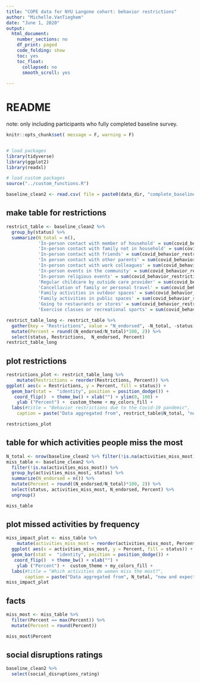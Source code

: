 ```yaml
---
title: "COPE data for NYU Langone cohort: behavior restrictions"
author: "Michelle.VanTieghem"
date: "June 1, 2020"
output:
  html_document:
    number_sections: no
    df_print: paged
    code_folding: show
    toc: yes
    toc_float:
      collapsed: no
      smooth_scroll: yes
      
---
```

# README
note: only including participants who fully completed baseline survey.


```r
knitr::opts_chunk$set( message = F, warning = F)


# load packages
library(tidyverse)
library(ggplot2)
library(readxl)

# load custom packages
source("../custom_functions.R")

baseline_clean2 <- read.csv( file = paste0(data_dir, "complete_baseline_data_2020-07-14.csv"))
```



## make table for restrictions
```r

restrict_table <- baseline_clean2 %>%
  group_by(status) %>%
  summarize(N_total = n(),
            'In-person contact with member of household' = sum(covid_behavior_restrictions___1),
            'In-person contact with family not in household' = sum(covid_behavior_restrictions___2),
            'In-person contact with friends' = sum(covid_behavior_restrictions___3),
            'In person contact with other parents' = sum(covid_behavior_restrictions___4),
            'In-person contact with work colleagues' = sum(covid_behavior_restrictions___5), 
            'In-person events in the community' = sum(covid_behavior_restrictions___12), 
            'In-person religious events' = sum(covid_behavior_restrictions___13),
            'Regular childcare by outside care provider' = sum(covid_behavior_restrictions___6), 
            'Cancellation of family or personal travel' = sum(covid_behavior_restrictions___7), 
            'Family activities in outdoor spaces' = sum(covid_behavior_restrictions___8), 
            'Family activities in public spaces' = sum(covid_behavior_restrictions___9),
            'Going to restaurants or stores' = sum(covid_behavior_restrictions___10), 
            'Exercise classes or recreational sports' = sum(covid_behavior_restrictions___11))

restrict_table_long <- restrict_table %>%
  gather(key = "Restrictions", value = "N_endorsed", -N_total, -status) %>%
  mutate(Percent = round((N_endorsed/N_total)*100, 2)) %>%
  select(status, Restrictions,  N_endorsed, Percent)
restrict_table_long
```

## plot restrictions
```r
restrictions_plot <- restrict_table_long %>%
    mutate(Restrictions = reorder(Restrictions, Percent)) %>%
ggplot( aes(x = Restrictions, y = Percent, fill = status)) + 
  geom_bar(stat =  "identity", position = position_dodge()) + 
   coord_flip()  + theme_bw() + xlab("") + ylim(0, 100) +
    ylab ("Percent") +  custom_theme + my_colors_fill + 
  labs(#title = "Behavior restrictions due to the Covid-19 pandemic", 
    caption = paste("Data aggregated from", restrict_table$N_total, "new and expecting mothers")) 

restrictions_plot 

```

##  table for which activities people miss the most
```r
N_total <- nrow(baseline_clean2 %>% filter(!is.na(activities_miss_most)))
miss_table <- baseline_clean2 %>%
  filter(!is.na(activities_miss_most)) %>%
  group_by(activities_miss_most, status) %>%
  summarize(N_endorsed = n()) %>%
  mutate(Percent = round((N_endorsed/N_total)*100, 2)) %>%
  select(status, activities_miss_most, N_endorsed, Percent) %>%
  ungroup()

miss_table

```

## plot missed activities by frequency
```r
miss_impact_plot <- miss_table %>%
    mutate(activities_miss_most = reorder(activities_miss_most, Percent)) %>%
  ggplot( aes(x = activities_miss_most, y = Percent, fill = status)) + 
  geom_bar(stat =  "identity", position = position_dodge()) + 
   coord_flip()  + theme_bw() + xlab("") + 
    ylab ("Percent") +  custom_theme + my_colors_fill + 
  labs(#title = "Which activities do women miss the most?", 
       caption = paste("Data aggregated from", N_total, "new and expecting mothers"))
miss_impact_plot 

```

## facts
```r

miss_most <- miss_table %>%
  filter(Percent == max(Percent)) %>%
  mutate(Percent = round(Percent)) 

miss_most$Percent
```

## social disruptions ratings 
```r

baseline_clean2 %>%
  select(social_disruptions_rating)

```